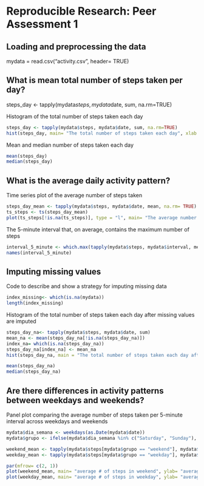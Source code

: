 # Reproducible Research: Peer Assessment 1

## Loading and preprocessing the data

mydata = read.csv("activity.csv", header= TRUE)

## What is mean total number of steps taken per day?

steps_day <- tapply(mydata$steps, mydata$date, sum, na.rm=TRUE)

Histogram of the total number of steps taken each day
```r
steps_day <- tapply(mydata$steps, mydata$date, sum, na.rm=TRUE)
hist(steps_day, main= "The total number of steps taken each day", xlab = "Steps")
```

Mean and median number of steps taken each day
```r
mean(steps_day)
median(steps_day)
```

## What is the average daily activity pattern?

Time series plot of the average number of steps taken
```r
steps_day_mean <- tapply(mydata$steps, mydata$date, mean, na.rm= TRUE)
ts_steps <- ts(steps_day_mean)
plot(ts_steps[!is.na(ts_steps)], type = "l", main= "The average number of steps taken", xlab= "days", ylab= "average")
```

The 5-minute interval that, on average, contains the maximum number of steps
```r
interval_5_minute <- which.max(tapply(mydata$steps, mydata$interval, mean, na.rm= TRUE))
names(interval_5_minute)
```

## Imputing missing values

Code to describe and show a strategy for imputing missing data
```r
index_missing<- which(is.na(mydata))
length(index_missing)
```

Histogram of the total number of steps taken each day after missing values are imputed
```r
steps_day_na<- tapply(mydata$steps, mydata$date, sum)
mean_na <- mean(steps_day_na[!is.na(steps_day_na)])
index_na= which(is.na(steps_day_na))
steps_day_na[index_na] <- mean_na
hist(steps_day_na, main = "The total number of steps taken each day after missing values are imputed", xlab= "interval")

mean(steps_day_na)
median(steps_day_na)
```

## Are there differences in activity patterns between weekdays and weekends?

Panel plot comparing the average number of steps taken per 5-minute interval across weekdays and weekends
```r
mydata$dia_semana <- weekdays(as.Date(mydata$date))
mydata$grupo <- ifelse(mydata$dia_semana %in% c("Saturday", "Sunday"), "weekend", "weekday")

weekend_mean <- tapply(mydata$steps[mydata$grupo == "weekend"], mydata$interval[mydata$grupo == "weekend"], mean, na.rm= TRUE)
weekday_mean <- tapply(mydata$steps[mydata$grupo == "weekday"], mydata$interval[mydata$grupo == "weekday"], mean, na.rm= TRUE)

par(mfrow= c(2, 1))
plot(weekend_mean, main= "average # of steps in weekend", ylab= "average # of steps", xlab= "interval", xlim= c(0, 300), ylim= c(0, 250))
plot(weekday_mean, main= "average # of steps in weekday", ylab= "average # of steps", xlab= "interval", xlim= c(0, 300), ylim= c(0, 250))
```
